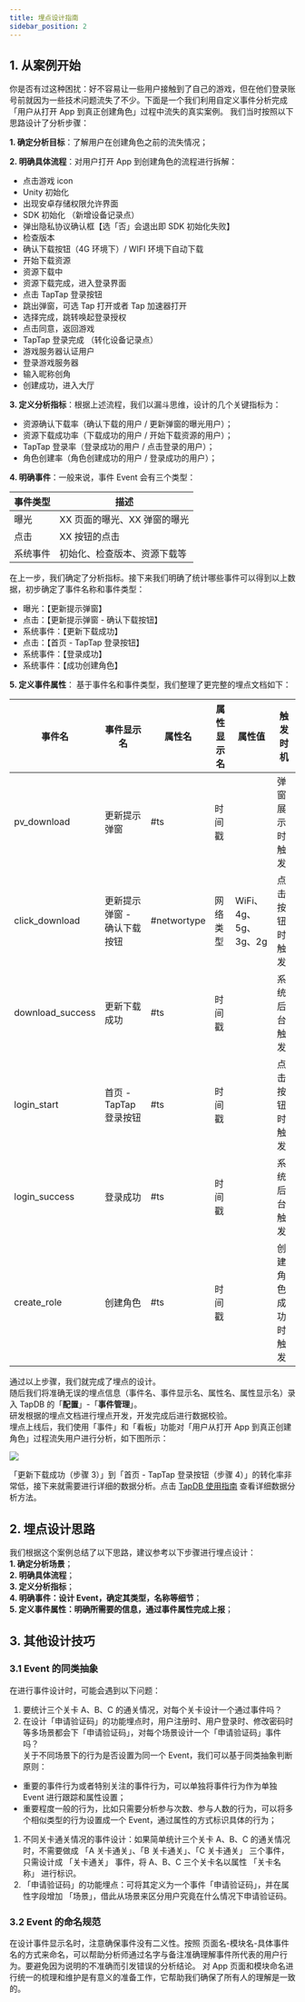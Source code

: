 ```yaml
---
title: 埋点设计指南
sidebar_position: 2
---
```


## 1. 从案例开始

你是否有过这种困扰：好不容易让一些用户接触到了自己的游戏，但在他们登录账号前就因为一些技术问题流失了不少。下面是一个我们利用自定义事件分析完成「用户从打开 App 到真正创建角色」过程中流失的真实案例。
我们当时按照以下思路设计了分析步骤：

**1. 确定分析目标**：了解用户在创建角色之前的流失情况；

**2. 明确具体流程**：对用户打开 App 到创建角色的流程进行拆解：

- 点击游戏 icon
- Unity 初始化
- 出现安卓存储权限允许界面
- SDK 初始化 （新增设备记录点）
- 弹出隐私协议确认框【选「否」会退出即 SDK 初始化失败】
- 检查版本
- 确认下载按钮（4G 环境下）/ WIFI 环境下自动下载
- 开始下载资源
- 资源下载中
- 资源下载完成，进入登录界面
- 点击 TapTap 登录按钮
- 跳出弹窗，可选 Tap 打开或者 Tap 加速器打开
- 选择完成，跳转唤起登录授权
- 点击同意，返回游戏
- TapTap 登录完成 （转化设备记录点）
- 游戏服务器认证用户
- 登录游戏服务器
- 输入昵称创角
- 创建成功，进入大厅

**3. 定义分析指标**：根据上述流程，我们以漏斗思维，设计的几个关键指标为：

- 资源确认下载率（确认下载的用户 / 更新弹窗的曝光用户）；
- 资源下载成功率（下载成功的用户 / 开始下载资源的用户）；
- TapTap 登录率（登录成功的用户 / 点击登录的用户）；
- 角色创建率（角色创建成功的用户 / 登录成功的用户）；

**4. 明确事件**：一般来说，事件 Event 会有三个类型：

| 事件类型 | 描述                |
| ---- | ----------------- |
| 曝光   | XX 页面的曝光、XX 弹窗的曝光 |
| 点击   | XX 按钮的点击          |
| 系统事件 | 初始化、检查版本、资源下载等    |

在上一步，我们确定了分析指标。接下来我们明确了统计哪些事件可以得到以上数据，初步确定了事件名称和事件类型：

- 曝光：【更新提示弹窗】
- 点击：【更新提示弹窗 - 确认下载按钮】
- 系统事件：【更新下载成功】
- 点击：【首页 - TapTap 登录按钮】
- 系统事件：【登录成功】
- 系统事件：【成功创建角色】

**5. 定义事件属性**：
基于事件名和事件类型，我们整理了更完整的埋点文档如下：

| 事件名              | 事件显示名            | 属性名         | 属性显示名 | 属性值              | 触发时机      |
| ---------------- | ---------------- | ----------- | ----- | ---------------- | --------- |
| pv_download      | 更新提示弹窗           | #ts         | 时间戳   |                  | 弹窗展示时触发   |
| click_download   | 更新提示弹窗 - 确认下载按钮  | #networtype | 网络类型  | WiFi、4g、5g、3g、2g | 点击按钮时触发   |
| download_success | 更新下载成功           | #ts         | 时间戳   |                  | 系统后台触发    |
| login_start      | 首页 - TapTap 登录按钮 | #ts         | 时间戳   |                  | 点击按钮时触发   |
| login_success    | 登录成功             | #ts         | 时间戳   |                  | 系统后台触发    |
| create_role      | 创建角色             | #ts         | 时间戳   |                  | 创建角色成功时触发 |

通过以上步骤，我们就完成了埋点的设计。  
随后我们将准确无误的埋点信息（事件名、事件显示名、属性名、属性显示名）录入 TapDB 的「**配置**」-「**事件管理**」。  
研发根据的埋点文档进行埋点开发，开发完成后进行数据校验。  
埋点上线后，我们使用「事件」和「看板」功能对「用户从打开 App 到真正创建角色」过程流失用户进行分析，如下图所示：

![](/img/customEvent/49e3e7c0d12cd20cdd4f4aed2c8d0044.png)

「更新下载成功（步骤 3）」到「首页 - TapTap 登录按钮（步骤 4）」的转化率非常低，接下来就需要进行详细的数据分析。点击 [TapDB 使用指南](/v3/sdk/tapdb/features/custom-event/event-analyse) 查看详细数据分析方法。

## 2. 埋点设计思路

我们根据这个案例总结了以下思路，建议参考以下步骤进行埋点设计：  
**1. 确定分析场景**；  
**2. 明确具体流程**；  
**3. 定义分析指标**；  
**4. 明确事件：设计 Event，确定其类型，名称等细节**；  
**5. 定义事件属性：明确所需要的信息，通过事件属性完成上报**；

## 3. 其他设计技巧

### 3.1 Event 的同类抽象

在进行事件设计时，可能会遇到以下问题：  

1. 要统计三个关卡 A、B、C 的通关情况，对每个关卡设计一个通过事件吗？  
2. 在设计「申请验证码」的功能埋点时，用户注册时、用户登录时、修改密码时等多场景都会下「申请验证码」，对每个场景设计一个「申请验证码」事件吗？  
关于不同场景下的行为是否设置为同一个 Event，我们可以基于同类抽象判断原则：

- 重要的事件行为或者特别关注的事件行为，可以单独将事件行为作为单独 Event 进行跟踪和属性设置；
- 重要程度一般的行为，比如只需要分析参与次数、参与人数的行为，可以将多个相似类型的行为设置成一个 Event，通过属性的方式标识具体的行为；

1. 不同关卡通关情况的事件设计：如果简单统计三个关卡 A、B、C 的通关情况时，不需要做成 「A 关卡通关」、「B 关卡通关」、「C 关卡通关」 三个事件，只需设计成 「关卡通关」 事件，将 A、B、C 三个关卡名以属性 「关卡名称」 进行标识。  
2. 「申请验证码」的功能埋点：可将其定义为一个事件「申请验证码」，并在属性字段增加 「场景」，借此从场景来区分用户究竟在什么情况下申请验证码。

### 3.2 Event 的命名规范

在设计事件显示名时，注意确保事件没有二义性。按照 页面名-模块名-具体事件名的方式来命名，可以帮助分析师通过名字与备注准确理解事件所代表的用户行为。要避免因为说明的不准确而引发错误的分析结论。
对 App 页面和模块命名进行统一的梳理和维护是有意义的准备工作，它帮助我们确保了所有人的理解是一致的。
